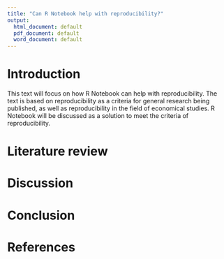 ```yaml
---
title: "Can R Notebook help with reproducibility?"
output:
  html_document: default
  pdf_document: default
  word_document: default
---
```


# Introduction

This text will focus on how R Notebook can help with reproducibility. The text is based on reproducibility as a criteria for general research being published, as well as reproducibility in the field of economical studies. R Notebook will be discussed as a solution to meet the criteria of reproducibility.

# Literature review











# Discussion

# Conclusion

# References


